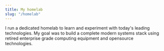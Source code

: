 ```yaml
---
title: My homelab
slug: "/homelab"
---
```


I run a dedicated homelab to learn and experiment with today's leading technologies. My goal was to build a complete modern systems stack using retired enterprise grade computing equipment and opensource technologies. 

